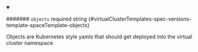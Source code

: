 
<details className="config-field" data-expandable="false" open>
<summary>

####### `objects` <span className="config-field-required" data-required="false">required</span> <span className="config-field-type">string</span> <span className="config-field-default"></span> <span className="config-field-enum"></span> {#virtualClusterTemplates-spec-versions-template-spaceTemplate-objects}

Objects are Kubernetes style yamls that should get deployed into the virtual cluster namespace

</summary>



</details>
